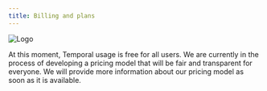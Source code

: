 ```yaml
---
title: Billing and plans
---
```


![Logo](../../../assets/billing-and-plans.webp)

At this moment, Temporal usage is free for all users. We are currently in the process of developing a pricing model that will be fair and transparent for everyone. We will provide more information about our pricing model as soon as it is available.